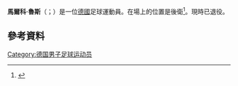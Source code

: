 {{Infobox football biography
| name = Marco Russ
| image =
| fullname = Marco Russ
| birth_date = {{Birth date and age|1985|8|4|df=y}}
| birth_place = [[西德|西德]][[哈瑙|哈瑙]]
| height = {{convert|1.90|m|ftin|0|abbr=on}}
| currentclub  = 
| clubnumber = 
| position = 後衛
| youthyears1 = 1989–1996
| youthclubs1 = VfB Großauheim
| youthyears2 = 1996–2004
| youthclubs2 = [[法蘭克福足球俱樂部|法蘭克福]]
| years1 = 2004–2011 | clubs1 = [[法蘭克福足球俱樂部|法蘭克福]] | caps1 = 163 | goals1 = 13
| years2 = 2011–2013 | clubs2 = [[沃尔夫斯堡足球俱乐部|禾夫斯堡]]       | caps2 = 24  | goals2 = 1
| years3 = 2013    | clubs3 = → [[法蘭克福足球俱樂部|法蘭克福]] (loan) | caps3 = 10  | goals3 = 1
| years4 = 2013–2020 | clubs4 = [[法蘭克福足球俱樂部|法蘭克福]] | caps4 = 111 | goals4 = 9
| nationalyears1 = 2006
| nationalteam1 = 德國U20
| nationalcaps1 = 1
| nationalgoals1 = 0
| pcupdate = 1 July 2020
| ntupdate = 5 February 2017
}}

'''馬爾科·魯斯'''（{{lang-de|Marco Russ}}；{{bd|1985年|8月4日}}）是一位[[德國|德國]]足球運動員。在場上的位置是後衛<ref>{{cite web | url = http://www.kicker.de/news/fussball/bundesliga/vereine/1-bundesliga/2012-13/eintracht-frankfurt-32/30891/spieler_marco-russ.html | title = Russ, Marco | language = de | publisher = kicker.de | accessdate = 19 January 2013}}</ref>。現時已退役。
==參考資料==
{{Reflist}}

{{DEFAULTSORT: Russ, Marco}}
[[Category:德国男子足球运动员|Category:德国男子足球运动员]]

{{Sport-bio-stub}}